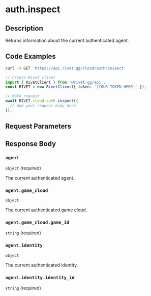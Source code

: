 

# auth.inspect



## Description

Returns information about the current authenticated agent.


## Code Examples

<CodeGroup title='Request' tag='GET' label='https://api.rivet.gg/cloud/auth/inspect'>

```bash {{ "title": "cURL" }}
curl -X GET 'https://api.rivet.gg/cloud/auth/inspect'
```

```ts
// Create Rivet client
import { RivetClient } from '@rivet-gg/api';
const RIVET = new RivetClient({ token: '[YOUR TOKEN HERE]' });

// Make request
await RIVET.cloud.auth.inspect({
  // Add your request body here
});
```

</CodeGroup>


## Request Parameters


## Response Body

### `agent`

`object` (required)

The current authenticated agent.

### `agent.game_cloud`

`object`

The current authenticated game cloud.

### `agent.game_cloud.game_id`

`string` (required)

### `agent.identity`

`object`

The current authenticated identity.

### `agent.identity.identity_id`

`string` (required)



